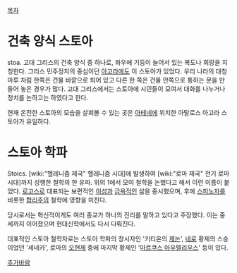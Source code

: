 [[목차]]
= 건축 양식 스토아 =
stoa. 고대 그리스의 건축 양식 중 하나로, 좌우에 기둥이 늘어서 있는 복도나 회랑을 지칭한다. 그리스 민주정치의 중심이던 [[아고라]]에도 이 스토아가 있었다. 우리 나라의 대청마루 처럼 한쪽은 건물 바깥으로 틔어 있고 다른 한 쪽은 건물 안쪽으로 통하는 문을 만들어 놓은 경우가 많다. 고대 그리스에서는 스토아에 시민들이 모여서 대화를 나누거나 정치를 논하고는 하였다고 한다.

현재 온전한 스토아의 모습을 살펴볼 수 있는 곳은 [[아테네]]에 위치한 아탈로스 아고라 스토아가 유일하다.

= 스토아 학파 =
Stoics. [wiki:"헬레니즘 제국" 헬레니즘 시대]에 발생하여 [wiki:"로마 제국" 전기 로마 시대]까지 성행한 철학의 한 유파. 위의 1에서 모여 철학을 논했다고 해서 이런 이름이 붙었다. [[로고스]]로 대표되는 보편적인 [[이성]]과 [[금욕]]적인 삶을 중시했으며, 후에 [[스피노자]]를 비롯한 [[합리주의]] 철학에 영향을 미친다.

당시로서는 혁신적이게도 여러 종교가 하나의 진리를 말하고 있다고 주장했다. 이는 중세까지 이어졌으며 현대신학에서도 다시 다뤄진다.

대표적인 스토아 철학자로는 스토아 학파의 창시자인 '키티온의 [[제논]]', [[네로]] 황제의 스승이었던 '세네카', 로마의 [[오현제]] 중에 마지막 황제인 '[[마르쿠스 아우렐리우스]]' 등이 있다.

[[추가바람]]
